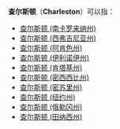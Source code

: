 {{disambig|Cat=四字地名消歧義}}
'''查尔斯顿'''（'''Charleston'''）可以指：
* [[查尔斯顿_(南卡罗来纳州)|查尔斯顿 (南卡罗来纳州)]]
* [[查尔斯顿_(西弗吉尼亚州)|查尔斯顿 (西弗吉尼亚州)]]
* [[查尔斯顿_(阿肯色州)|查尔斯顿 (阿肯色州)]]
* [[查尔斯顿_(伊利诺伊州)|查尔斯顿 (伊利诺伊州)]]
* [[查尔斯顿_(肯塔基州)|查尔斯顿 (肯塔基州)]]
* [[查尔斯顿_(密西西比州)|查尔斯顿 (密西西比州)]]
* [[查尔斯顿_(密苏里州)|查尔斯顿 (密苏里州)]]
* [[查尔斯顿_(纽约州)|查尔斯顿 (纽约州)]]
* [[查尔斯顿_(俄勒冈州)|查尔斯顿 (俄勒冈州)]]
* [[查尔斯顿_(田纳西州)|查尔斯顿 (田纳西州)]]